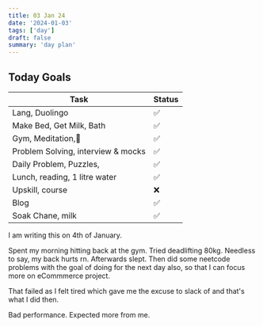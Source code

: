 ```yaml
---
title: 03 Jan 24
date: '2024-01-03'
tags: ['day']
draft: false
summary: 'day plan'
---
```


## Today Goals

| Task                               | Status |
| ---------------------------------- | ------ |
| Lang, Duolingo                     | ✅     |
| Make Bed, Get Milk, Bath           | ✅     |
| Gym, Meditation,🙏                 | ✅     |
| Problem Solving, interview & mocks | ✅     |
| Daily Problem, Puzzles,            | ✅     |
| Lunch, reading, 1 litre water      | ✅     |
| Upskill, course                    | ❌     |
| Blog                               | ✅     |
| Soak Chane, milk                   | ✅     |

I am writing this on 4th of January.

Spent my morning hitting back at the gym. Tried deadlifting 80kg. Needless to say, my back hurts rn.
Afterwards slept. Then did some neetcode problems with the goal of doing for the next day also, so that I can focus
more on eCommmerce project.

That failed as I felt tired which gave me the excuse to slack of and that's what I did then.

Bad performance. Expected more from me.
